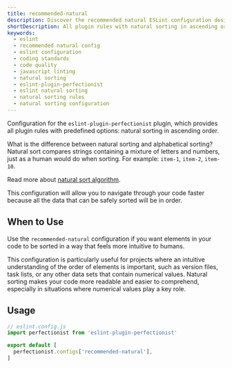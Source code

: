 ```yaml
---
title: recommended-natural
description: Discover the recommended natural ESLint configuration designed to enhance code readability and maintain a natural order in your codebase. Keep your code organized with this setup
shortDescription: All plugin rules with natural sorting in ascending order
keywords:
  - eslint
  - recommended natural config
  - eslint configuration
  - coding standards
  - code quality
  - javascript linting
  - natural sorting
  - eslint-plugin-perfectionist
  - eslint natural sorting
  - natural sorting rules
  - natural sorting configuration
---
```


Configuration for the `eslint-plugin-perfectionist` plugin, which provides all plugin rules with predefined options: natural sorting in ascending order.

What is the difference between natural sorting and alphabetical sorting? Natural sort compares strings containing a mixture of letters and numbers, just as a human would do when sorting. For example: `item-1`, `item-2`, `item-10`.

Read more about [natural sort algorithm](https://en.wikipedia.org/wiki/Natural_sort_order).

This configuration will allow you to navigate through your code faster because all the data that can be safely sorted will be in order.

## When to Use

Use the `recommended-natural` configuration if you want elements in your code to be sorted in a way that feels more intuitive to humans.

This configuration is particularly useful for projects where an intuitive understanding of the order of elements is important, such as version files, task lists, or any other data sets that contain numerical values. Natural sorting makes your code more readable and easier to comprehend, especially in situations where numerical values play a key role.

## Usage

```js
// eslint.config.js
import perfectionist from 'eslint-plugin-perfectionist'

export default [
  perfectionist.configs['recommended-natural'],
]
```
